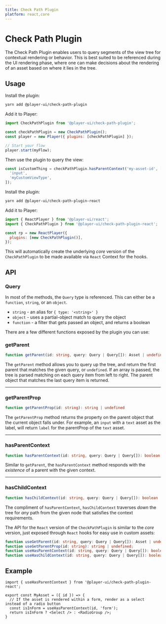 ```yaml
---
title: Check Path Plugin
platform: react,core
---
```


# Check Path Plugin

The Check Path Plugin enables users to query segments of the view tree for contextual rendering or behavior. 
This is best suited to be referenced during the UI rendering phase, where one can make decisions about the rendering of an asset based on where it lies in the tree.

## Usage

<PlatformTabs>
  <core>

Install the plugin:

```bash
yarn add @player-ui/check-path-plugin
```

Add it to Player:

```js
import CheckPathPlugin from '@player-ui/check-path-plugin';

const checkPathPlugin = new CheckPathPlugin();
const player = new Player({ plugins: [checkPathPlugin] });

// Start your flow
player.start(myFlow);
```

Then use the plugin to query the view:

```js
const isCustomThing = checkPathPlugin.hasParentContext('my-asset-id', [
  'input',
  'myCustomViewType',
]);
```

  </core>
  <react>

Install the plugin:

```bash
yarn add @player-ui/check-path-plugin-react
```

Add it to Player:

```js
import { ReactPlayer } from '@player-ui/react';
import { CheckPathPlugin } from '@player-ui/check-path-plugin-react';

const rp = new ReactPlayer({
  plugins: [new CheckPathPlugin()],
});
```

This will automatically create the underlying _core_ version of the `CheckPathPlugin` to be made available via `React` Context for the hooks.

  </react>
</PlatformTabs>


## API

<PlatformTabs>
  <core>

### Query

In most of the methods, the `Query` type is referenced.
This can either be a `function`, `string`, or an `object`.

- `string` - an alias for `{ type: '<string>' }`
- `object` - uses a partial-object match to query the object
- `function` - a filter that gets passed an object, and returns a boolean


There are a few different functions exposed by the plugin you can use:

### getParent

```ts
function getParent(id: string, query: Query | Query[]): Asset | undefined
```

The `getParent` method allows you to query up the tree, and return the first parent that matches the given query, or `undefined`.
If an array is passed, the tree is parsed matching on each query item from left to right. The parent object that matches the last query item is returned.

---

### getParentProp

```ts
function getParentProp(id: string): string | undefined
```

The `getParentProp` method returns the property on the parent object that the current object falls under.
For example, an `input` with a `text` asset as the label, will return `label` for the parentProp of the `text` asset.

---

### hasParentContext

```ts
function hasParentContext(id: string, query: Query | Query[]): boolean
```

Similar to `getParent`, the `hasParentContext` method responds with the _existence_ of a parent with the given context.

---

### hasChildContext

```ts
function hasChildContext(id: string, query: Query | Query[]): boolean
```

The compliment of `hasParentContext`, `hasChildContext` traverses _down_ the tree for _any_ path from the given node that satisfies the context requirements.


  </core>
  <react>

The API for the `React` version of the `CheckPathPlugin` is similar to the _core_ version, just exposed through `React` hooks for easy use in custom assets:

```ts
function useGetParent(id: string, query: Query | Query[]): Asset | undefined;
function useGetParentProp(id: string): string | undefined;
function useHasParentContext(id: string, query: Query | Query[]): boolean;
function useHasChildContext(id: string, query: Query | Query[]): boolean;
```

## Example

```tsx
import { useHasParentContext } from '@player-ui/check-path-plugin-react';

export const MyAsset = ({ id }) => {
  // If the asset is rendered within a form, render as a select instead of a radio button
  const isInForm = useHasParentContext(id, 'form');
  return isInForm ? <Select /> : <RadioGroup />;
}
```

  </react>
</PlatformTabs>


